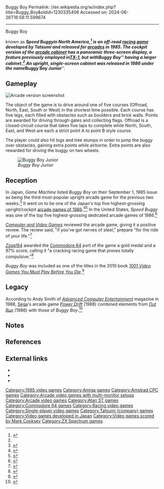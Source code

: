 Buggy Boy
Permalink: //en.wikipedia.org/w/index.php?title=Buggy_Boy&oldid=1230335406
Accessed on: 2024-06-26T16:58:11.599674



------
Buggy Boy
{{Short description|1985 video game}}
{{multiple issues|
{{More citations needed|date=July 2017}}
{{Citations broken|date=February 2021}}
}}
{{Infobox video game
|title = Buggy Boy
|image = Buggy Boy Cover.jpg
|caption= Atari ST cover art
|developer = Tatsumi
|publisher = {{vgrelease|JP/EU|Tatsumi<ref name="EU">{{cite web |title=Video Game Flyers: Buggy Boy, Tatsumi (EU) |url=https://flyers.arcade-museum.com/?page=thumbs&db=videodb&id=3238 |website=The Arcade Flyer Archive |access-date=9 June 2021}}</ref>|NA|[[Data East]]|WW}}
|composer = [[Mark Cooksey]] (C64)
|released = {{vgrelease|JP|July 21, 1985<ref>{{cite web |title=Speed Buggy (Registration Number PA0000305579) |url=https://cocatalog.loc.gov |website=[[United States Copyright Office]] |access-date=9 June 2021}}</ref>|EU|1985<ref name="EU"/>|NA|December 1985<ref name="Akagi"/>}}
|genre = [[Racing video game|Racing]]
|modes = [[Single-player]]
|platforms = [[Arcade game|Arcade]], [[Commodore 64]], [[ZX Spectrum]], [[Amstrad CPC]], [[Amiga]], [[Atari ST]]
}}

{{nihongo foot|'''''Buggy Boy''''',|バギーボーイ|Bagī Bōi|lead=yes|group=lower-alpha}} known as '''''Speed Buggy''''' in North America,<ref name="Akagi">{{cite book |last1=Akagi |first1=Masumi |title=アーケードTVゲームリスト国内•海外編(1971–2005) |trans-title=Arcade TV Game List: Domestic • Overseas Edition (1971–2005) |date=October 13, 2006 |publisher=Amusement News Agency |lang=ja |location=Japan |isbn=978-4990251215 |pages=46, 114–5 |url=https://archive.org/details/ArcadeGameList1971-2005/page/n47}}</ref> is an off-road [[racing game]] developed by Tatsumi and released for [[Arcade game|arcades]] in 1985. The cockpit version of the [[arcade cabinet]] has a panoramic three-screen display, a feature previously employed in ''[[TX-1]]'', but with ''Buggy Boy'' having a larger cabinet.<ref name="CVG"/> An upright, single-screen cabinet was released in 1986 under the name '''''Buggy Boy Junior'''''.

== Gameplay ==
[[Image:ARC Buggy Boy (Speed Buggy).png|thumb|left|Arcade version screenshot]]
{{Expand section|date=July 2019}}

The object of the game is to drive around one of five courses (Offroad, North, East, South or West) in the shortest time possible. Each course has five legs, each filled with obstacles such as boulders and brick walls. Points are awarded for driving through gates and collecting flags.  Offroad is a closed-circuit course that takes five laps to complete while North, South, East, and West are each a strict point A to point B style course.

The player could also hit logs and tree stumps in order to jump the buggy over obstacles, gaining extra points while airborne. Extra points are also rewarded for driving the buggy on two wheels.

{{Clear}}
[[Image:Buggybjr.png|thumb|left|''Buggy Boy Junior'']]

==Reception==
{{Video game reviews
| title = Reviews (home computers)
| CVG = 33/40<ref>{{Cite web|url=https://worldofspectrum.org/archive/magazines/computer--video-games/80|title=Computer & Video Games|website=worldofspectrum.org}}</ref>
| CRASH = 71%<ref>{{Cite web|url=https://worldofspectrum.org/archive/magazines/crash/53|title=Crash|website=worldofspectrum.org}}</ref>
| SUser = {{Rating|8|10}}<ref>{{Cite web|url=https://worldofspectrum.org/archive/magazines/sinclair-user/75|title=Sinclair User|website=worldofspectrum.org}}</ref>
| YSinclair = 7/10<ref>{{cite web |url=http://www.ysrnry.co.uk/articles/buggyboy.htm |title=Archived copy |accessdate=2012-02-11 |url-status=dead |archive-url=https://web.archive.org/web/20120213204713/http://www.ysrnry.co.uk/articles/buggyboy.htm |archive-date=2012-02-13 }}</ref>
| rev1 = ''[[Zzap!64]]''
| rev1Score = 97%<ref>{{cite web|url=http://www.zzap64.co.uk/zzap100/100thspec5.html |title=Zzap!64 100th Issue Pull-Out Special Page 5 |website=Zzap64.co.uk |accessdate=2012-02-11}}</ref>
| rev2 = ''MicroHobby'' (ES)
| rev2Score = {{Rating|5|5}}<ref>{{Cite web|url=https://worldofspectrum.org/archive/magazines/microhobby/172|title=MicroHobby|website=worldofspectrum.org}}</ref>
| rev3 = ''[[ACE (games magazine)|ACE]]''
| rev3Score = 906/1000<ref>{{Cite web|url=https://worldofspectrum.org/archive/magazines/ace/4|title=ACE|website=worldofspectrum.org}}</ref>
| rev4 = ''[[The Games Machine]]''
| rev4Score = 92%<ref>{{Cite web|url=https://worldofspectrum.org/archive/magazines/the-games-machine/2|title=The Games Machine|website=worldofspectrum.org}}</ref>
| award1Pub = Zzap!64
| award1 = Gold Medal
}}
{{Expand section|date=July 2019}}

In Japan, ''Game Machine'' listed ''Buggy Boy'' on their September 1, 1985 issue as being the third most-popular upright arcade game for the previous two weeks.<ref>{{cite magazine|title=Game Machine's Best Hit Games 25 - アップライト, コックピット型TVゲーム機 (Upright/Cockpit Videos)|magazine=[[:ja:ゲームマシン|Game Machine]]|issue=267|publisher=[[:ja:アミューズメント通信社|Amusement Press, Inc.]]|date=1 September 1985|page=25|lang=ja}}</ref> It went on to be one of the Japan's top five highest-grossing upright/cockpit [[1986 in video games|arcade games of 1986]].<ref>{{cite magazine |title=Game Machine's Best Hit Games 25: '86 上半期 |trans-title=Game Machine's Best Hit Games 25: First Half '86 |magazine=[[:ja:ゲームマシン|Game Machine]] |issue=288 |publisher=[[:ja:アミューズメント通信社|Amusement Press, Inc.]] |date=15 July 1986 |page=28 |lang=ja |url=https://onitama.tv/gamemachine/pdf/19860715p.pdf#page=15}}</ref><ref>{{cite magazine |title=Game Machine's Best Hit Games 25: '86 下半期 |trans-title=Game Machine's Best Hit Games 25: Second Half '86 |magazine=Game Machine |issue=300 |publisher=Amusement Press, Inc. |date=15 January 1987 |page=16 |lang=ja |url=https://onitama.tv/gamemachine/pdf/19870115p.pdf#page=9}}</ref> In the United States, ''Speed Buggy'' was one of the top five highest-grossing dedicated arcade games of 1986.<ref>{{cite magazine |title=Coin Machine: AMOA Announces Awards Nominations |magazine=[[Cash Box]] |date=August 23, 1986 |page=38 |url=https://worldradiohistory.com/Archive-All-Music/Cash-Box/80s/1986/CB-1986-08-23.pdf#page=38}}</ref>

''[[Computer and Video Games]]'' reviewed the arcade game, giving it a positive review. The review said, "if you've got nerves of steel," prepare "for the ride of your life."<ref name="CVG">{{cite magazine |title=Arcade Action |magazine=[[Computer and Video Games]] |date=16 January 1986 |issue=52 (February 1986) |pages=50–1 |url=https://www.solvalou.com/arcade/reviews/45/61}}</ref>

''[[Zzap!64]]'' awarded the [[Commodore 64]] port of the game a gold medal and a 97% score, calling it "a cracking racing game that proves totally compulsive."<ref name="zzap">{{cite web|title=Zzap!64|url=http://www.zzap64.co.uk/cgi-bin/displaypage.pl?issue=32&page=20|website=Zzap64.co.uk|pages=20–21|date=December 1986|issue=32}}</ref>

''Buggy Boy'' was included as one of the titles in the 2010 book ''[[1001 Video Games You Must Play Before You Die]]''.<ref>{{cite book|last=Mott|first=Tony|title=[[1001 Video Games You Must Play Before You Die]]|publisher=Quintessence Editions Ltd.|date=2 August 2010|isbn=978-1-74173-076-0}}</ref>

==Legacy==
According to Andy Smith of ''[[Advanced Computer Entertainment]]'' magazine in 1988, [[Sega]]'s arcade game ''[[Power Drift]]'' (1988) combined elements from ''[[Out Run]]'' (1986) with those of ''Buggy Boy''.<ref>{{cite magazine |last=Smith |first=Andy |title=Arcades |magazine=[[Advanced Computer Entertainment]] |date=November 1988 |issue=14 |pages=84–5 |url=https://www.solvalou.com/arcade/reviews/22/264}}</ref>

== Notes ==
{{notelist}}

== References ==
{{reflist}}

== External links ==
*{{KLOV game|id=12763}}
*{{WoS_game|id=0000746}}
*{{abime|id=236}}

[[Category:1985 video games]]
[[Category:Amiga games]]
[[Category:Amstrad CPC games]]
[[Category:Arcade video games with multi-monitor setups]]
[[Category:Arcade video games]]
[[Category:Atari ST games]]
[[Category:Commodore 64 games]]
[[Category:Racing video games]]
[[Category:Single-player video games]]
[[Category:Tatsumi (company) games]]
[[Category:Video games developed in Japan]]
[[Category:Video games scored by Mark Cooksey]]
[[Category:ZX Spectrum games]]